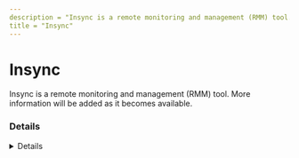 ---
description = "Insync is a remote monitoring and management (RMM) tool. More information will be added as it becomes available."
title = "Insync"
---



# Insync

Insync is a remote monitoring and management (RMM) tool. More information will be added as it becomes available.

### Details
<Details author={""}
         category={""}
         created={""}
         website={""}
         lastModified={""}
         privileges={""}
         free={ false }
         verification={ false }
/>

#### Installation Paths
<Card code={ ["C:\\Users\\USERNAME\\AppData\\Roaming\\Insync\\App\\Insync.exe", "*Users\\*\\AppData\\Roaming\\Insync\\App\\Insync.exe", "*\\Insync.exe"] }/>





### Forensic Artifacts








### Detections
- Detects potential processes activity of Insync RMM tool
  - [Sigma Rule](https://github.com/magicsword-io/LOLRMM/blob/main/detections/sigma/insync_processes_sigma.yml)


